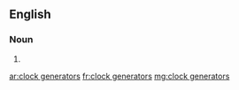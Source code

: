 ==English==

===Noun===
{{head|en|head=[[clock]] [[generators]]}}

# {{plural of|clock generator}}

[[ar:clock generators]]
[[fr:clock generators]]
[[mg:clock generators]]